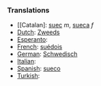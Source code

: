 ===Translations===
*[[Catalan]: [[suec]] ''m'', [[sueca]] ''f''
*[[Dutch]]: [[Zweeds]]
*[[Esperanto]]: [[]]
*[[French]]: [[suédois]]
*[[German]]: [[Schwedisch]]
*[[Italian]]: [[]]
*[[Spanish]]: [[sueco]]
*[[Turkish]]: [[]]